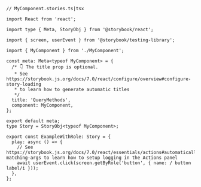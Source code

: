 ```tsx
// MyComponent.stories.ts|tsx

import React from 'react';

import type { Meta, StoryObj } from '@storybook/react';

import { screen, userEvent } from '@storybook/testing-library';

import { MyComponent } from './MyComponent';

const meta: Meta<typeof MyComponent> = {
  /* 👇 The title prop is optional.
   * See https://storybook.js.org/docs/7.0/react/configure/overview#configure-story-loading
   * to learn how to generate automatic titles
   */
  title: 'QueryMethods',
  component: MyComponent,
};

export default meta;
type Story = StoryObj<typeof MyComponent>;

export const ExampleWithRole: Story = {
  play: async () => {
    // See https://storybook.js.org/docs/7.0/react/essentials/actions#automatically-matching-args to learn how to setup logging in the Actions panel
    await userEvent.click(screen.getByRole('button', { name: / button label/i }));
  },
};
```
